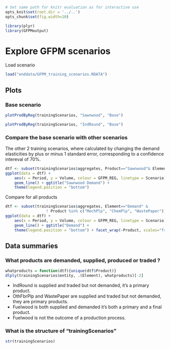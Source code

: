 ```r
# Set same path for knitr evaluation as for interactive use
opts_knit$set(root.dir = '../..')
opts_chunk$set(fig.width=10)
```

```r
library(plyr)
library(GFPMoutput)
```

Explore GFPM scenarios
=====================
Load scenario
```r
load("enddata/GFPM_training_scenarios.RDATA")
```

Plots
-----
### Base scenario
```r
plotProdByReg(trainingScenarios, "Sawnwood", "Base")
```

```r
plotProdByReg(trainingScenarios, "IndRound", "Base")
```

### Compare the base scenario with other scenarios
The other 2 training scenarios, where calculated by changing the demand
elasticities by plus or minus 1 standard error, corresponding to a 
confidence intereval of 70%.
```r
dtf <- subset(trainingScenarios$aggregates, Product=="Sawnwood"& Element=="Demand")
ggplot(data = dtf) +
    aes(x = Period, y = Volume, colour = GFPM_REG, linetype = Scenario) +
    geom_line() + ggtitle("Sawnwood Demand") +
    theme(legend.position = "bottom")
```

Compare for all products
```r
dtf <- subset(trainingScenarios$aggregates, Element=="Demand" & 
                  ! Product %in% c("MechPlp", "ChemPlp", "WastePaper"))
ggplot(data = dtf) +
    aes(x = Period, y = Volume, colour = GFPM_REG, linetype = Scenario) +
    geom_line() + ggtitle("Demand") +
    theme(legend.position = "bottom") + facet_wrap(~Product, scales="free_y")
```

Data summaries
--------------
### What products are demanded, supplied, produced or traded ?
```r
whatproducts = function(dtf){unique(dtf$Product)}
dlply(trainingScenarios$entity, .(Element), whatproducts)[-2]
```
* IndRound is supplied and traded but not demanded, it's a primary product.
* OthFbrPlp and WastePaper are supplied and traded but not demanded, they are primary products.
* Fuelwood is both supplied and demanded it's both a primary and a final product.
* Fuelwood is not the outcome of a production process.

### What is the structure of "trainingScenarios"
```r
str(trainingScenarios)
```

